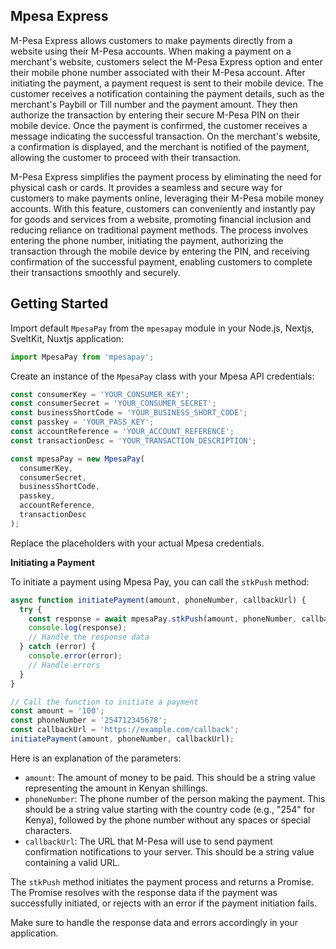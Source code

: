 

## Mpesa Express

M-Pesa Express allows customers to make payments directly from a website using their M-Pesa accounts. When making a payment on a merchant's website, customers select the M-Pesa Express option and enter their mobile phone number associated with their M-Pesa account. After initiating the payment, a payment request is sent to their mobile device. The customer receives a notification containing the payment details, such as the merchant's Paybill or Till number and the payment amount. They then authorize the transaction by entering their secure M-Pesa PIN on their mobile device. Once the payment is confirmed, the customer receives a message indicating the successful transaction. On the merchant's website, a confirmation is displayed, and the merchant is notified of the payment, allowing the customer to proceed with their transaction.

M-Pesa Express simplifies the payment process by eliminating the need for physical cash or cards. It provides a seamless and secure way for customers to make payments online, leveraging their M-Pesa mobile money accounts. With this feature, customers can conveniently and instantly pay for goods and services from a website, promoting financial inclusion and reducing reliance on traditional payment methods. The process involves entering the phone number, initiating the payment, authorizing the transaction through the mobile device by entering the PIN, and receiving confirmation of the successful payment, enabling customers to complete their transactions smoothly and securely.

## Getting Started

Import default `MpesaPay` from the `mpesapay` module in your Node.js, Nextjs, SveltKit, Nuxtjs application:

```javascript
import MpesaPay from 'mpesapay';
```

Create an instance of the `MpesaPay` class with your Mpesa API credentials:

```javascript
const consumerKey = 'YOUR_CONSUMER_KEY';
const consumerSecret = 'YOUR_CONSUMER_SECRET';
const businessShortCode = 'YOUR_BUSINESS_SHORT_CODE';
const passkey = 'YOUR_PASS_KEY';
const accountReference = 'YOUR_ACCOUNT_REFERENCE';
const transactionDesc = 'YOUR_TRANSACTION_DESCRIPTION';

const mpesaPay = new MpesaPay(
  consumerKey,
  consumerSecret,
  businessShortCode,
  passkey,
  accountReference,
  transactionDesc
);
```

Replace the placeholders with your actual Mpesa credentials.

**Initiating a Payment**

To initiate a payment using Mpesa Pay, you can call the `stkPush` method:

```javascript
async function initiatePayment(amount, phoneNumber, callbackUrl) {
  try {
    const response = await mpesaPay.stkPush(amount, phoneNumber, callbackUrl);
    console.log(response);
    // Handle the response data
  } catch (error) {
    console.error(error);
    // Handle errors
  }
}

// Call the function to initiate a payment
const amount = '100';
const phoneNumber = '254712345678';
const callbackUrl = 'https://example.com/callback';
initiatePayment(amount, phoneNumber, callbackUrl);
```

Here is an explanation of the parameters:

- `amount`: The amount of money to be paid. This should be a string value representing the amount in Kenyan shillings.
- `phoneNumber`: The phone number of the person making the payment. This should be a string value starting with the country code (e.g., "254" for Kenya), followed by the phone number without any spaces or special characters.
- `callbackUrl`: The URL that M-Pesa will use to send payment confirmation notifications to your server. This should be a string value containing a valid URL.

The `stkPush` method initiates the payment process and returns a Promise. The Promise resolves with the response data if the payment was successfully initiated, or rejects with an error if the payment initiation fails.

Make sure to handle the response data and errors accordingly in your application.
